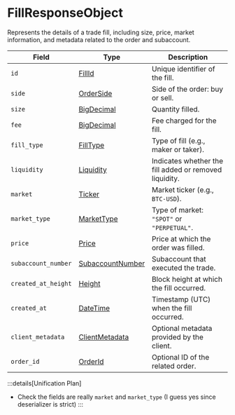 # FillResponseObject

Represents the details of a trade fill, including size, price, market information, and metadata related to the order and subaccount.

| Field                | Type                       | Description                               |
|---------------------|----------------------------|--------------------------------------------|
| `id`                | [FillId]                   | Unique identifier of the fill.             |
| `side`              | [OrderSide]                | Side of the order: buy or sell.            |
| `size`              | [BigDecimal]               | Quantity filled.                           |
| `fee`               | [BigDecimal]               | Fee charged for the fill.                  |
| `fill_type`         | [FillType]                 | Type of fill (e.g., maker or taker).       |
| `liquidity`         | [Liquidity]                | Indicates whether the fill added or removed liquidity. |
| `market`            | [Ticker]                   | Market ticker (e.g., `BTC-USD`).           |
| `market_type`       | [MarketType]               | Type of market: `"SPOT"` or `"PERPETUAL"`. |
| `price`             | [Price]                    | Price at which the order was filled.       |
| `subaccount_number` | [SubaccountNumber]         | Subaccount that executed the trade.        |
| `created_at_height` | [Height]                   | Block height at which the fill occurred.   |
| `created_at`        | [DateTime]                 | Timestamp (UTC) when the fill occurred.    |
| `client_metadata`   | [ClientMetadata]           | Optional metadata provided by the client.  |
| `order_id`          | [OrderId]                  | Optional ID of the related order.          |

:::details[Unification Plan]
- Check the fields are really `market` and `market_type` (I guess yes since deserializer is strict)
:::

[FillId]: /types/fill_id
[OrderSide]: /types/order_side
[BigDecimal]: /types/big_decimal
[FillType]: /types/fill_type
[Liquidity]: /types/liquidity
[Ticker]: /types/ticker
[MarketType]: /types/market_type
[Price]: /types/price
[SubaccountNumber]: /types/subaccount_number
[Height]: /types/height
[DateTime]: /types/date_time
[ClientMetadata]: /types/client_metadata
[OrderId]: /types/order_id
